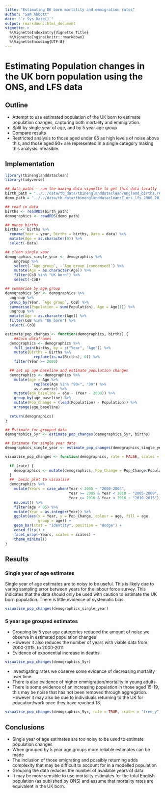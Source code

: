 ```yaml
---
title: "Estimating UK born mortality and emmigration rates"
author: "Sam Abbott"
date: "`r Sys.Date()`"
output: rmarkdown::html_document
vignette: >
  %\VignetteIndexEntry{Vignette Title}
  %\VignetteEngine{knitr::rmarkdown}
  %\VignetteEncoding{UTF-8}
---
```



# Estimating Population changes in the UK born population using the ONS, and LFS data

## Outline

- Attempt to use estimated population of the UK born to estimate population changes, capturing both mortality and emmigration. 
- Split by single year of age, and by 5 year age group
- Compare results
- Restricted analysis to those aged under 85 as high levels of noise above this, and those aged 90+ are represented in a single category making this analysis infeasible. 

## Implementation

```r
library(tbinenglanddataclean)
library(tidyverse)
```

```r
## data paths - run the making data vignette to get this data locally 
birth_path = "../../data/tb_data/tbinenglanddataclean/england_births.rds"
demo_path = "../../data/tb_data/tbinenglanddataclean/E_ons_lfs_2000_2016.rds"

## read in data
births <- readRDS(birth_path)
demographics <- readRDS(demo_path)
```

```r
## munge births
births <- births %>%
  rename(Year = year, Births = births, Data = data) %>%
  mutate(Age = as.character(0)) %>% 
  select(-Data)
```

```r
## clean single year
demographics_single_year <- demographics %>% 
    ungroup %>%
    select(-`Age group`, -`Age group (condensed)`) %>% 
    mutate(Age = as.character(Age)) %>%
    filter(CoB %in% "UK born") %>%
    select(-CoB)
```

```r
## summarise by age group
demographics_5yr <- demographics %>% 
  ungroup %>% 
  group_by(Year, `Age group`, CoB) %>% 
  summarise(Population = sum(Population), Age = Age[1]) %>% 
  ungroup %>%
  mutate(Age = as.character(Age)) %>%
  filter(CoB %in% "UK born") %>%
  select(-CoB)
```

```r
estimate_pop_changes <- function(demographics, births) {
    ##Join dataframes
  demographics <- demographics %>%
    full_join(births, by = c("Year", "Age")) %>%
    mutate(Births = Births %>%
             replace(is.na(Births), 0)) %>%
    filter(Year >= 2000)

  ## set up age baseline and estimate population changes
  demographics <- demographics %>%
    mutate(age = Age %>%
             replace(Age %in% "90+", "90") %>%
             as.numeric) %>%
    mutate(age_baseline = age - (Year - 2000)) %>%
    group_by(age_baseline) %>%
    mutate(Pop_Change = (lead(Population) - Population)) %>%
    arrange(age_baseline)
  
  return(demographics)
}
```


```r
## Estimate for grouped data
demographics_5yr <- estimate_pop_changes(demographics_5yr, births)

## Estimate for single year data
demographics_single_year <- estimate_pop_changes(demographics_single_year, births)
```


```r
visualise_pop_changes <- function(demographics, rate = FALSE, scales = "free") {
  
  if (rate) {
    demographics <- mutate(demographics, Pop_Change = Pop_Change/Population)
  }
  ##  basic plot to visualise
  demographics %>% 
    mutate(Years = case_when(Year < 2005 ~ "2000-2004",
                             Year >= 2005 & Year < 2010 ~ "2005-2009",
                             Year >= 2010 & Year < 2016 ~ "2010-2015")) %>% 
    na.omit() %>% 
    filter(age < 85) %>% 
    mutate(Year = as.integer(Year)) %>% 
    ggplot(aes(x = Year, y = Pop_Change, colour = age, fill = age, 
               group = age)) +
    geom_bar(stat = "identity", position = "dodge") +
    coord_flip() +
    facet_wrap(~Years, scales = scales) +
    theme_minimal()
}
```

## Results

### Single year of age estimates

Single year of age estimates are to noisy to be useful. This is likely due to varing sampling error between years for the labour force survey. This indicates that the data should only be used with caution to estimate the UK born population. There is little evidence of systematic bias.

```r
visualise_pop_changes(demographics_single_year)
```

### 5 year age grouped estimates

- Grouping by 5 year age categories reduced the amount of noise we observe in estimated population changes
- However it also reduces the number of years with viable data from 2000-2015, to 2000-2011
- Evidence of exponential increase in deaths

```r
visualise_pop_changes(demographics_5yr)
```


- Investigating rates we observe some evidence of decreasing mortality over time. 
- There is also evidence of higher emmigration/mortality in young adults
- There is some evidence of an increasing population in those aged 15-19, this may be noise that has not been removed through aggregation. However it may also be due to individuals returning to the UK for education/work once they have reached 18.

```r
visualise_pop_changes(demographics_5yr, rate = TRUE, scales = "free_y")
```

## Conclusions

- Single year of age estimates are too noisy to be used to estimate population changes
- When grouped by 5 year age groups more reliable estimates can be made
- The inclusion of  those emigrating and possibly returning adds complexity that may be difficult to account for in a modelled population
- Grouping the data reduces the number of available years of data
- It may be more sensible to use mortality estimates for the total English population (as published by ONS) and assume that mortality rates are equivalent in the UK born. 
